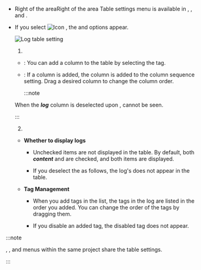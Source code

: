 - <InDoc pages="log-search,aws-log-search,log-exp,aws-log-exp">Right of the <LinkImage img="number-03.png" className="ico" /> area</InDoc><InDoc pages="log-lt,aws-log-lt">Right of the <LinkImage img="number-02.png" className="ico" /> area</InDoc> <UI>Table settings</UI> menu is available in <Cmdname sid="logTail" className="uitext" />, <Cmdname sid="log_search" className="uitext" />, and <Cmdname sid="logExplorer" className="uitext" />.
- If you select ![Icon](/img/ic-setting.svg) <Cmdname sid="table_settings" className="uitext" />, the <Cmdname sid="column_settings" className="uitext" /> and <Cmdname sid="ITM08349" className="uitext" /> options appear. 

    ![Log table setting](/img/log-table-contents-options.png)

  1. <Cmdname sid="column_settings" className="uitext" />

  - <Cmdname sid="add_a_column" className="uitext" />: You can add a column to the table by selecting the tag.

  - <Cmdname sid="column_order_setting" className="uitext" />: If a column is added, the column is added to the column sequence setting. Drag a desired column to change the column order.

    :::note 

  When the ***log*** column is deselected upon <Cmdname sid="add_a_column" className="uitext" />, <Cmdname sid="ITM08349" className="uitext" /> cannot be seen.

    :::

  2. <Cmdname sid="ITM08349" className="uitext" />

  <ImgLang img='log-table-contents.png' desc='Log Table Content Setting'/>

  - **Whether to display logs**

    - Unchecked items are not displayed in the table. By default, both **_content_** and <Cmdname sid="tag" className="uitext" /> are checked, and both items are displayed. 

    - If you deselect the <Cmdname sid="tag" className="uitext" /> as follows, the log's <Cmdname sid="tag" className="uitext" /> does not appear in the table.
      <ImgLang img='log-table-contents-remove-tag.png' desc='Log table tag invisible'/>

  - **Tag Management**

    - When you add tags in the <Cmdname sid="tag_management" className="uitext" /> list, the tags in the log are listed in the order you added. You can change the order of the tags by dragging them.

    - If you disable an added tag, the disabled tag does not appear. 

:::note 

<Cmdname sid="side_logTail" className="uitext" />, <Cmdname sid="side_logSearch" className="uitext" />, and <Cmdname sid="side_logExplorer" className="uitext" /> menus within the same project share the table settings.

:::
